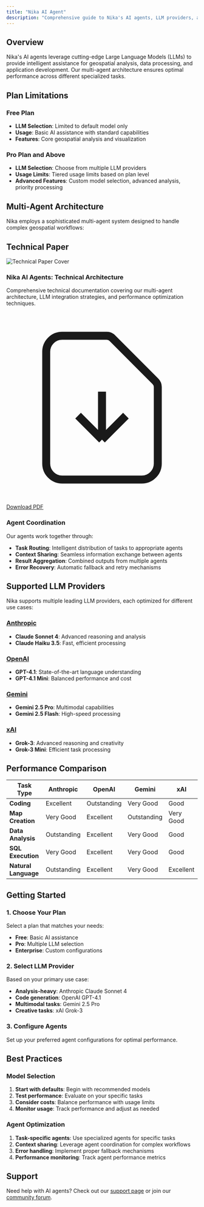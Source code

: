 ```yaml
---
title: "Nika AI Agent"
description: "Comprehensive guide to Nika's AI agents, LLM providers, and multi-agent architecture"
---
```


## Overview

Nika's AI agents leverage cutting-edge Large Language Models (LLMs) to provide intelligent assistance for geospatial analysis, data processing, and application development. Our multi-agent architecture ensures optimal performance across different specialized tasks.

## Plan Limitations

### Free Plan
- **LLM Selection**: Limited to default model only
- **Usage**: Basic AI assistance with standard capabilities
- **Features**: Core geospatial analysis and visualization

### Pro Plan and Above
- **LLM Selection**: Choose from multiple LLM providers
- **Usage Limits**: Tiered usage limits based on plan level
- **Advanced Features**: Custom model selection, advanced analysis, priority processing

## Multi-Agent Architecture

Nika employs a sophisticated multi-agent system designed to handle complex geospatial workflows:

## Technical Paper

<div className="flex items-center space-x-4 p-6 bg-gray-50 dark:bg-gray-800 rounded-lg">
  <div className="flex-shrink-0">
    <img 
      src="/images/technical-paper-placeholder.png" 
      alt="Technical Paper Cover" 
      className="w-24 h-32 object-cover rounded border"
    />
  </div>
  <div className="flex-1">
    <h3 className="text-lg font-semibold mb-2">Nika AI Agents: Technical Architecture</h3>
    <p className="text-gray-600 dark:text-gray-300 mb-3">
      Comprehensive technical documentation covering our multi-agent architecture, 
      LLM integration strategies, and performance optimization techniques.
    </p>
    <a 
      href="/downloads/nika-ai-agents-technical-paper.pdf" 
      className="inline-flex items-center px-4 py-2 bg-blue-600 text-white rounded-md hover:bg-blue-700 transition-colors"
      download
    >
      <svg className="w-4 h-4 mr-2" fill="none" stroke="currentColor" viewBox="0 0 24 24">
        <path strokeLinecap="round" strokeLinejoin="round" strokeWidth={2} d="M12 10v6m0 0l-3-3m3 3l3-3m2 8H7a2 2 0 01-2-2V5a2 2 0 012-2h5.586a1 1 0 01.707.293l5.414 5.414a1 1 0 01.293.707V19a2 2 0 01-2 2z" />
      </svg>
      Download PDF
    </a>
  </div>
</div>

### Agent Coordination

Our agents work together through:
- **Task Routing**: Intelligent distribution of tasks to appropriate agents
- **Context Sharing**: Seamless information exchange between agents
- **Result Aggregation**: Combined outputs from multiple agents
- **Error Recovery**: Automatic fallback and retry mechanisms

## Supported LLM Providers

Nika supports multiple leading LLM providers, each optimized for different use cases:

### [Anthropic](/models/anthropic)
- **Claude Sonnet 4**: Advanced reasoning and analysis
- **Claude Haiku 3.5**: Fast, efficient processing

### [OpenAI](/models/openai)
- **GPT-4.1**: State-of-the-art language understanding
- **GPT-4.1 Mini**: Balanced performance and cost

### [Gemini](/models/gemini)
- **Gemini 2.5 Pro**: Multimodal capabilities
- **Gemini 2.5 Flash**: High-speed processing

### [xAI](/models/xai)
- **Grok-3**: Advanced reasoning and creativity
- **Grok-3 Mini**: Efficient task processing

## Performance Comparison

| Task Type | Anthropic | OpenAI | Gemini | xAI |
|-----------|-----------|--------|--------|-----|
| **Coding** | Excellent | Outstanding | Very Good | Good |
| **Map Creation** | Very Good | Excellent | Outstanding | Very Good |
| **Data Analysis** | Outstanding | Excellent | Very Good | Good |
| **SQL Execution** | Very Good | Excellent | Very Good | Good |
| **Natural Language** | Outstanding | Excellent | Very Good | Excellent |

## Getting Started

### 1. Choose Your Plan
Select a plan that matches your needs:
- **Free**: Basic AI assistance
- **Pro**: Multiple LLM selection
- **Enterprise**: Custom configurations

### 2. Select LLM Provider
Based on your primary use case:
- **Analysis-heavy**: Anthropic Claude Sonnet 4
- **Code generation**: OpenAI GPT-4.1
- **Multimodal tasks**: Gemini 2.5 Pro
- **Creative tasks**: xAI Grok-3

### 3. Configure Agents
Set up your preferred agent configurations for optimal performance.

## Best Practices

### Model Selection
1. **Start with defaults**: Begin with recommended models
2. **Test performance**: Evaluate on your specific tasks
3. **Consider costs**: Balance performance with usage limits
4. **Monitor usage**: Track performance and adjust as needed

### Agent Optimization
1. **Task-specific agents**: Use specialized agents for specific tasks
2. **Context sharing**: Leverage agent coordination for complex workflows
3. **Error handling**: Implement proper fallback mechanisms
4. **Performance monitoring**: Track agent performance metrics

## Support

Need help with AI agents? Check out our [support page](/support) or join our [community forum](/forum). 